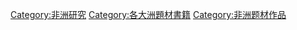 [[Category:非洲研究|Category:非洲研究]]
[[Category:各大洲題材書籍|Category:各大洲題材書籍]]
[[Category:非洲题材作品|Category:非洲题材作品]]